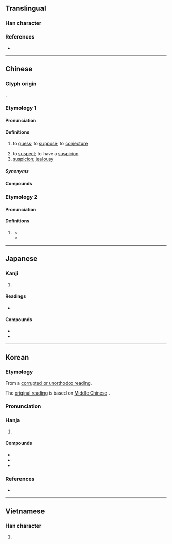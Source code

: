 {{character info}}
==Translingual==

===Han character===
{{Han char|rn=94|rad=犬|as=08|sn=11|four=45227|canj=KHQMB|ids=⿰犭青}}

===References===
* {{Han ref|kx=0714.010|dkj=20499|dj=1125.200|hdz=21351.070|uh=731C|ud=29468|bh=B271|bd=45681}}

----

==Chinese==
{{zh-forms|alt=𰡂-second round simplified}}

===Glyph origin===
{{Han etym}}
{{Han compound|犬|alt1=犭|青|ls=psc|c1=s|c2=p}}.

===Etymology 1===
{{rfe|zh}}

====Pronunciation====
{{zh-pron
|m=cāi
|m-s=cai1
|dg=цэ2
|c=caai1
|c-t=cai1
|g=cai1
|h=pfs=chhâi;gd=cai1
|j=cai1
|mb=cǎi
|md=chăi
|mn=chhai
|mn-t=cai1
|w=1tshoe,1tshe
|x=cai1
|mc=y
|oc=y
|ma=y
|cat=v,n
}}

====Definitions====
{{zh-hanzi}}

# to [[guess]]; to [[suppose]]; to [[conjecture]]
#: {{zh-x|猜 錯|to '''guess''' wrong}}
# to [[suspect]]; to have a [[suspicion]]
# [[suspicion]]; [[jealousy]]

=====Synonyms=====
{{zh-dial}}

====Compounds====
{{zh-der|猜不透|猜不著/猜得着|猜測|猜忖|猜得著|猜斷|猜度|猜忌|猜枚|猜謎兒|猜謎|猜摸|猜破|猜拳|猜思|猜題|猜透|猜嫌|猜詳|猜想|猜啞謎|猜疑|猜著/猜着|猜中|慮猜|兩小無猜|左猜|三智五猜|兩無猜疑|猜懼|混猜|猜燈|猜三划五|猜貳|猜調|猜悶兒|猜忍|疑猜|無猜|瞎猜|胡猜}}

===Etymology 2===

====Pronunciation====
{{zh-pron
|mn=tw:ioh
|cat=v
}}

====Definitions====
{{zh-hanzi}}

# {{lb|zh|Hokkien}} {{zh-alt-form|臆|tr=ioh|to guess}}
#* {{zh-x|你 的 情{chêng} 有{ū} 若{ná} 無　是 眞{chin} 是 假 乎{hō͘} 阮{gún} 猜{ioh}|Your love exists like it's not there, making me '''guess''' whether it's real or not|TW|ref='''1994''', {{w2|zh|詹雅雯}}, [https://www.youtube.com/watch?v=8BZJE-0mP7o {{lang|zh|淚酒}}]}}
#* {{zh-x|猜{ioh} 袂{bōe} 透 你 的 心|I can't '''guess''' all of your heart through|TW|ref='''2020''', {{lang|zh|朱德寶}} (Vick Chu), [https://www.youtube.com/watch?v=DYkFtfRE97M {{lang|zh|情人啊情人}}]}}

{{zh-cat|Elementary}}

----

==Japanese==

===Kanji===
{{ja-kanji|grade=|rs=犬08}}

# {{rfdef|ja|sort=犬08}}

====Readings====
* {{ja-readings|on=[[さい]] (sai)|kun=[[ねたむ]] (netamu)}}

====Compounds====
* {{ja-r|猜疑|さいぎ}}
* {{ja-r|猜疑心|さいぎしん}}

----

==Korean==

===Etymology===
From a [[속음|corrupted or unorthodox reading]].

{{collapse|
* {{hanja-sinjeung|싀|suy}}
|Historical readings
|bg=#FFFFFF}}

The [[본음|original reading]] is {{ko-l|채}} based on [[Middle Chinese]] {{ltc-l|猜}}.

{{collapse|
* {{hanja-dongguk|ᄎᆡᆼ|choy}}
|Historical readings
|bg=#FFFFFF}}

===Pronunciation===
{{ko-hanja-pron|시}}

===Hanja===
{{ko-hanja-search}}
{{ko-hanja|시기하다|시기할|시}}

# {{hanja form of|시|[[jealousy]]}}

====Compounds====
{{der-top3|Compounds}}
* {{ko-l|시기|猜忌}}
* {{ko-l|시투|猜妬}}
* {{ko-l|시혐|猜嫌}}
{{der-bottom}}

===References===
* {{R:hanjadoc|7167}}

----

==Vietnamese==

===Han character===
{{vi-readings|reading=sai, xai|rs=犬08}}

# {{rfdef|vi|sort=犬08}}